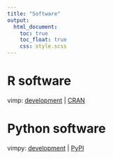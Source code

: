 ```yaml
---
title: "Software"
output:
  html_document: 
    toc: true
    toc_float: true
    css: style.scss
---
```


# R software

vimp: [development](https://github.com/bdwilliamson/vimp) | [CRAN](https://CRAN.R-project.org/package=vimp)  

# Python software

vimpy: [development](https://github.com/bdwilliamson/vimpy) | [PyPI](https://pypi.org/project/vimpy/)